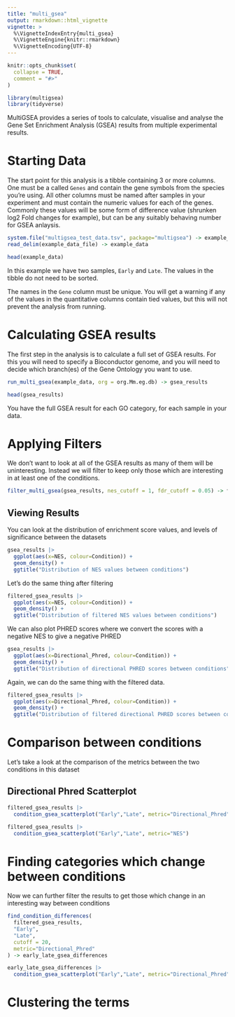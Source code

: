 ```yaml
---
title: "multi_gsea"
output: rmarkdown::html_vignette
vignette: >
  %\VignetteIndexEntry{multi_gsea}
  %\VignetteEngine{knitr::rmarkdown}
  %\VignetteEncoding{UTF-8}
---
```


```r
knitr::opts_chunk$set(
  collapse = TRUE,
  comment = "#>"
)
```

```r
library(multigsea)
library(tidyverse)
```

MultiGSEA provides a series of tools to calculate, visualise and analyse the Gene Set Enrichment Analysis (GSEA) results from multiple experimental results.


# Starting Data

The start point for this analysis is a tibble containing 3 or more columns.  One must be a called `Genes` and contain the gene symbols from the species you're using.  All other columns must be named after samples in your experiment and must contain the numeric values for each of the genes.  Commonly these values will be some form of difference value (shrunken log2 Fold changes for example),  but can be any suitably behaving number for GSEA anlaysis.

```r
system.file("multigsea_test_data.tsv", package="multigsea") -> example_data_file
read_delim(example_data_file) -> example_data

head(example_data)
```

In this example we have two samples, `Early` and `Late`.  The values in the tibble do not need to be sorted.

The names in the `Gene` column must be unique.  You will get a warning if any of the values in the quantitative columns contain tied values,  but this will not prevent the analysis from running.


# Calculating GSEA results

The first step in the analysis is to calculate a full set of GSEA results.  For this you will need to specify a Bioconductor genome, and you will need to decide which branch(es) of the Gene Ontology you want to use.

```r
run_multi_gsea(example_data, org = org.Mm.eg.db) -> gsea_results

head(gsea_results)
```

You have the full GSEA result for each GO category, for each sample in your data.

# Applying Filters

We don't want to look at all of the GSEA results as many of them will be uninteresting.  Instead we will filter to keep only those which are interesting in at least one of the conditions.

```r
filter_multi_gsea(gsea_results, nes_cutoff = 1, fdr_cutoff = 0.05) -> filtered_gsea_results
```


## Viewing Results

You can look at the distribution of enrichment score values, and levels of significance between the datasets

```r
gsea_results |> 
  ggplot(aes(x=NES, colour=Condition)) +
  geom_density() +
  ggtitle("Distribution of NES values between conditions")
```

Let's do the same thing after filtering

```r
filtered_gsea_results |> 
  ggplot(aes(x=NES, colour=Condition)) +
  geom_density() +
  ggtitle("Distribution of filtered NES values between conditions")
```
We can also plot PHRED scores where we convert the scores with a negative NES to give a negative PHRED

```r
gsea_results |> 
  ggplot(aes(x=Directional_Phred, colour=Condition)) +
  geom_density() +
  ggtitle("Distribution of directional PHRED scores between conditions")
```

Again, we can do the same thing with the filtered data.

```r
filtered_gsea_results |> 
  ggplot(aes(x=Directional_Phred, colour=Condition)) +
  geom_density() +
  ggtitle("Distribution of filtered directional PHRED scores between conditions")
```

# Comparison between conditions

Let's take a look at the comparison of the metrics between the two conditions in this dataset

## Directional Phred Scatterplot

```r
filtered_gsea_results |> 
  condition_gsea_scatterplot("Early","Late", metric="Directional_Phred")
```

```r
filtered_gsea_results |> 
  condition_gsea_scatterplot("Early","Late", metric="NES")
```

# Finding categories which change between conditions

Now we can further filter the results to get those which change in an interesting way between conditions

```r
find_condition_differences(
  filtered_gsea_results,
  "Early",
  "Late",
  cutoff = 20,
  metric="Directional_Phred"
) -> early_late_gsea_differences

early_late_gsea_differences |> 
  condition_gsea_scatterplot("Early","Late", metric="Directional_Phred")
```

# Clustering the terms



